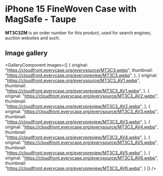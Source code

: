 
# iPhone 15 FineWoven Case with MagSafe - Taupe

<Callout type='info' emoji='👉🏻'>**MT3C3ZM** is an order number for this product, used for search engines, auction websites and such.</Callout>

## Image gallery

<GalleryComponent
    images={[
      {
        original: "https://cloudfront.everycase.org/everysource/MT3C3.webp",
        thumbnail: "https://cloudfront.everycase.org/everypreview/MT3C3.webp",
      },
      {
        original: "https://cloudfront.everycase.org/everysource/MT3C3_AV1.webp",
        thumbnail: "https://cloudfront.everycase.org/everypreview/MT3C3_AV1.webp",
      },
      {
        original: "https://cloudfront.everycase.org/everysource/MT3C3_AV2.webp",
        thumbnail: "https://cloudfront.everycase.org/everypreview/MT3C3_AV2.webp",
      },
      {
        original: "https://cloudfront.everycase.org/everysource/MT3C3_AV3.webp",
        thumbnail: "https://cloudfront.everycase.org/everypreview/MT3C3_AV3.webp",
      },
      {
        original: "https://cloudfront.everycase.org/everysource/MT3C3_AV4.webp",
        thumbnail: "https://cloudfront.everycase.org/everypreview/MT3C3_AV4.webp",
      },
      {
        original: "https://cloudfront.everycase.org/everysource/MT3C3_AV5.webp",
        thumbnail: "https://cloudfront.everycase.org/everypreview/MT3C3_AV5.webp",
      },
      {
        original: "https://cloudfront.everycase.org/everysource/MT3C3_AV6.webp",
        thumbnail: "https://cloudfront.everycase.org/everypreview/MT3C3_AV6.webp",
      }
    ]}
  />

